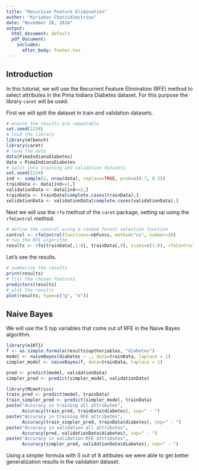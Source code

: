 ```yaml
---
title: "Recursive Feature Elimination"
author: "Kyriakos Chatzidimitriou"
date: "November 28, 2016"
output:
  html_document: default
  pdf_document:
    includes:
      after_body: footer.tex
---
```


## Introduction

In this tutorial, we will use the Recurrent Feature Elimination (RFE) method to select attributes in the Pima Indians Diabetes dataset. For this purpose the library `caret` will be used.

First we will split the dataset in train and validation datasets.

```r
# ensure the results are repeatable
set.seed(1234)
# load the library
library(mlbench)
library(caret)
# load the data
data(PimaIndiansDiabetes)
data = PimaIndiansDiabetes
# split into training and validation datasets
set.seed(1234)
ind <- sample(2, nrow(data), replace=TRUE, prob=c(0.7, 0.3))
trainData <- data[ind==1,]
validationData <- data[ind==2,]
trainData <- trainData[complete.cases(trainData),]
validationData <- validationData[complete.cases(validationData),]
```

Next we will use the `rfe` method of the `caret` package, setting up using the `rfeControl` method.

```r
# define the control using a random forest selection function
control <- rfeControl(functions=nbFuncs, method="cv", number=10)
# run the RFE algorithm
results <- rfe(trainData[,1:8], trainData[,9], sizes=c(1:8), rfeControl=control)
```

Let's see the results.

```r
# summarize the results
print(results)
# list the chosen features
predictors(results)
# plot the results
plot(results, type=c("g", "o"))
```

## Naive Bayes

We will use the 5 top variables that come out of RFE in the Naive Bayes algorithm.

```r
library(e1071)
f <- as.simple.formula(results$optVariables, "diabetes")
model <- naiveBayes(diabetes ~ ., data=trainData, laplace = 1)
simpler_model <- naiveBayes(f, data=trainData, laplace = 1)

pred <- predict(model, validationData)
simpler_pred <- predict(simpler_model, validationData)

library(MLmetrics)
train_pred <- predict(model, trainData)
train_simpler_pred <- predict(simpler_model, trainData)
paste("Accuracy in training all attributes", 
      Accuracy(train_pred, trainData$diabetes), sep=" - ")
paste("Accuracy in training RFE attributes", 
      Accuracy(train_simpler_pred, trainData$diabetes), sep=" - ")
paste("Accuracy in validation all attributes", 
      Accuracy(pred, validationData$diabetes), sep=" - ")
paste("Accuracy in validation RFE attributes", 
      Accuracy(simpler_pred, validationData$diabetes), sep=" - ")
```

Using a simpler formula with 5 out of 8 attibutes we were able to get better generalization results in the validation dataset.